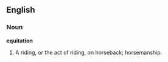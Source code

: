 ==English==

===Noun===

'''equitation'''

#A riding, or the act of riding, on horseback; horsemanship.